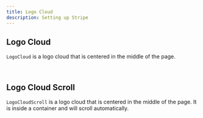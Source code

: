 ```yaml
---
title: Logo Cloud
description: Setting up Stripe
---
```



## Logo Cloud
`LogoCloud` is a logo cloud that is centered in the middle of the page.
<LogoCloud />

<br />

## Logo Cloud Scroll
`LogoCloudScroll` is a logo cloud that is centered in the middle of the page. It is inside a container and will scroll automatically.
<LogoCloudScroll />
